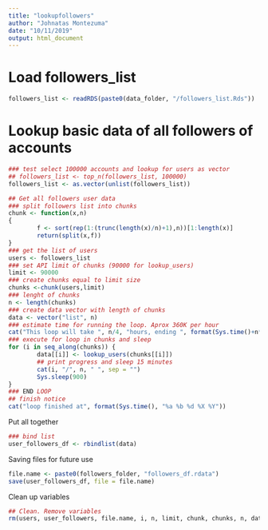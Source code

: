 ```yaml
---
title: "lookupfollowers"
author: "Johnatas Montezuma"
date: "10/11/2019"
output: html_document
---
```


# Load followers_list
```r
followers_list <- readRDS(paste0(data_folder, "/followers_list.Rds"))
```


# Lookup basic data of all followers of accounts
```r
### test select 100000 accounts and lookup for users as vector
## followers_list <- top_n(followers_list, 100000)
followers_list <- as.vector(unlist(followers_list))
```

```r
## Get all followers user data
### split followers list into chunks
chunk <- function(x,n)
{
        f <- sort(rep(1:(trunc(length(x)/n)+1),n))[1:length(x)]
        return(split(x,f))
}
### get the list of users
users <- followers_list
### set API limit of chunks (90000 for lookup_users)
limit <- 90000
### create chunks equal to limit size
chunks <-chunk(users,limit)
### lenght of chunks
n <- length(chunks)
### create data vector with length of chunks
data <- vector("list", n)
### estimate time for running the loop. Aprox 360K per hour
cat("This loop will take ", n/4, "hours, ending ", format(Sys.time()+n*900, "%a %b %d %X %Y"))
### execute for loop in chunks and sleep
for (i in seq_along(chunks)) {
        data[[i]] <- lookup_users(chunks[[i]])
        ## print progress and sleep 15 minutes
        cat(i, "/", n, " ", sep = "")
        Sys.sleep(900)
}
### END LOOP
## finish notice
cat("loop finished at", format(Sys.time(), "%a %b %d %X %Y"))
```

Put all together
```r
### bind list
user_followers_df <- rbindlist(data)

```


Saving files for future use
```r
file.name <- paste0(followers_folder, "followers_df.rdata")
save(user_followers_df, file = file.name)
```


Clean up variables
```r
## Clean. Remove variables
rm(users, user_followers, file.name, i, n, limit, chunk, chunks, n, data, user_followers_df)
```

